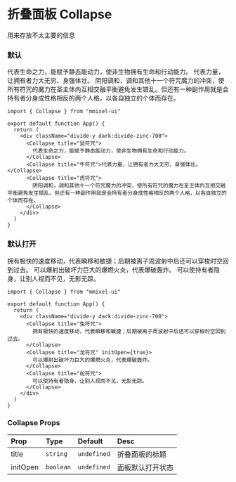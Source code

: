 
# 折叠面板 Collapse

用来存放不太主要的信息

### 默认

<div className="divide-y dark:divide-zinc-700">
  <Collapse title="鼠符咒">
    代表生命之力，能赋予静态能动力，使非生物拥有生命和行动能力。
  </Collapse>
  <Collapse title="牛符咒">代表力量，让拥有者力大无穷、身强体壮。</Collapse>
  <Collapse title="虎符咒">
    阴阳调和，调和其他十一个符咒魔力的冲突，使所有符咒的魔力在圣主体内互相交融平衡避免发生错乱。但还有一种副作用就是会持有者分身成性格相反的两个人格，以各自独立的个体而存在。
  </Collapse>
</div>

```tsx copy
import { Collapse } from "mmixel-ui"

export default function App() {
  return (
    <div className="divide-y dark:divide-zinc-700">
      <Collapse title="鼠符咒">
        代表生命之力，能赋予静态能动力，使非生物拥有生命和行动能力。
      </Collapse>
      <Collapse title="牛符咒">代表力量，让拥有者力大无穷、身强体壮。</Collapse>
      <Collapse title="虎符咒">
        阴阳调和，调和其他十一个符咒魔力的冲突，使所有符咒的魔力在圣主体内互相交融平衡避免发生错乱。但还有一种副作用就是会持有者分身成性格相反的两个人格，以各自独立的个体而存在。
      </Collapse>
    </div>
  )
}
```

### 默认打开

<div className="divide-y dark:divide-zinc-700">
  <Collapse title="兔符咒">
    拥有极快的速度移动，代表瞬移和敏捷；后期被离子周波射中后还可以穿梭时空回到过去。
  </Collapse>
  <Collapse title="龙符咒" initOpen={true}>
    可以爆射出破坏力巨大的爆燃火炎，代表爆破轰炸。
  </Collapse>
  <Collapse title="蛇符咒">
    可以使持有者隐身，让别人视而不见，无影无踪。
  </Collapse>
</div>

```tsx copy
import { Collapse } from "mmixel-ui"

export default function App() {
  return (
    <div className="divide-y dark:divide-zinc-700">
      <Collapse title="兔符咒">
        拥有极快的速度移动，代表瞬移和敏捷；后期被离子周波射中后还可以穿梭时空回到过去。
      </Collapse>
      <Collapse title="龙符咒" initOpen={true}>
        可以爆射出破坏力巨大的爆燃火炎，代表爆破轰炸。
      </Collapse>
      <Collapse title="蛇符咒">
        可以使持有者隐身，让别人视而不见，无影无踪。
      </Collapse>
    </div>
  )
}
```

### Collapse Props

| Prop     | Type      | Default     | Desc             |
| :------- | :-------- | :---------- | :--------------- |
| title    | `string`  | `undefined` | 折叠面板的标题   |
| initOpen | `boolean` | `undefined` | 面板默认打开状态 |

